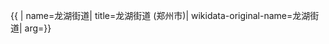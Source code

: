 {{ {{{1|PRC admin/showdata}}}|
name=龙湖街道|
title=龙湖街道 (郑州市)|
wikidata-original-name=龙湖街道|
arg={{{arg|}}}}}